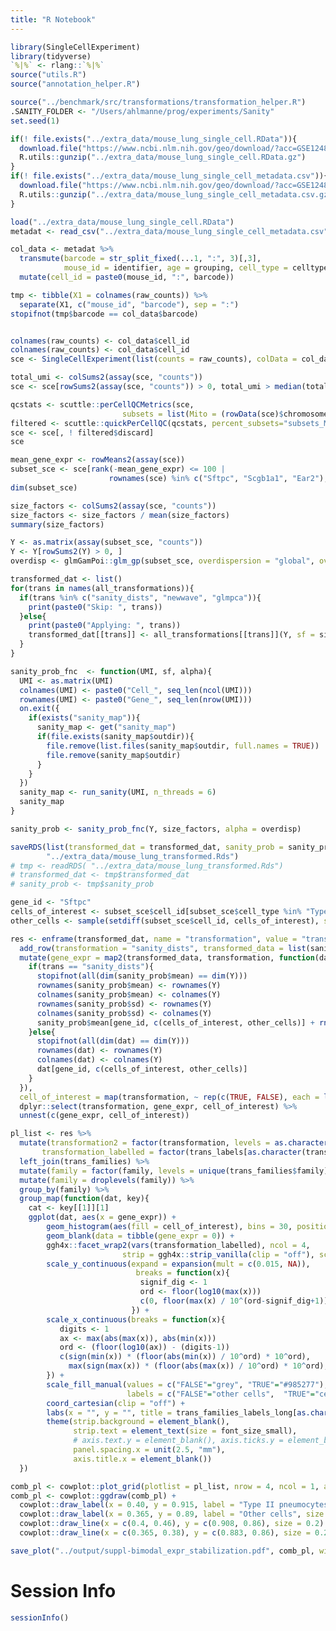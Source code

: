 ```yaml
---
title: "R Notebook"
---
```





```r
library(SingleCellExperiment)
library(tidyverse)
`%|%` <- rlang::`%|%`
source("utils.R")
source("annotation_helper.R")

source("../benchmark/src/transformations/transformation_helper.R")
.SANITY_FOLDER <- "/Users/ahlmanne/prog/experiments/Sanity"
set.seed(1)
```




```r
if(! file.exists("../extra_data/mouse_lung_single_cell.RData")){
  download.file("https://www.ncbi.nlm.nih.gov/geo/download/?acc=GSE124872&format=file&file=GSE124872%5Fraw%5Fcounts%5Fsingle%5Fcell%2ERData%2Egz", "../extra_data/mouse_lung_single_cell.RData.gz")
  R.utils::gunzip("../extra_data/mouse_lung_single_cell.RData.gz")
}
if(! file.exists("../extra_data/mouse_lung_single_cell_metadata.csv")){
  download.file("https://www.ncbi.nlm.nih.gov/geo/download/?acc=GSE124872&format=file&file=GSE124872%5FAngelidis%5F2018%5Fmetadata%2Ecsv%2Egz", "../extra_data/mouse_lung_single_cell_metadata.csv.gz")
  R.utils::gunzip("../extra_data/mouse_lung_single_cell_metadata.csv.gz")
}

load("../extra_data/mouse_lung_single_cell.RData")
metadat <- read_csv("../extra_data/mouse_lung_single_cell_metadata.csv")

col_data <- metadat %>%
  transmute(barcode = str_split_fixed(...1, ":", 3)[,3],
            mouse_id = identifier, age = grouping, cell_type = celltype) %>%
  mutate(cell_id = paste0(mouse_id, ":", barcode))

tmp <- tibble(X1 = colnames(raw_counts)) %>%
  separate(X1, c("mouse_id", "barcode"), sep = ":")
stopifnot(tmp$barcode == col_data$barcode)


colnames(raw_counts) <- col_data$cell_id
colnames(raw_counts) <- col_data$cell_id
sce <- SingleCellExperiment(list(counts = raw_counts), colData = col_data)

total_umi <- colSums2(assay(sce, "counts"))
sce <- sce[rowSums2(assay(sce, "counts")) > 0, total_umi > median(total_umi) / 10 & total_umi < median(total_umi) * 10]

qcstats <- scuttle::perCellQCMetrics(sce, 
                         subsets = list(Mito = (rowData(sce)$chromosome == "MT") %|% FALSE))
filtered <- scuttle::quickPerCellQC(qcstats, percent_subsets="subsets_Mito_percent")
sce <- sce[, ! filtered$discard]
sce
```





```r
mean_gene_expr <- rowMeans2(assay(sce))
subset_sce <- sce[rank(-mean_gene_expr) <= 100 | 
                      rownames(sce) %in% c("Sftpc", "Scgb1a1", "Ear2"), ]
dim(subset_sce)
```


```r
size_factors <- colSums2(assay(sce, "counts"))
size_factors <- size_factors / mean(size_factors)
summary(size_factors)

Y <- as.matrix(assay(subset_sce, "counts"))
Y <- Y[rowSums2(Y) > 0, ]
overdisp <- glmGamPoi::glm_gp(subset_sce, overdispersion = "global", overdispersion_shrinkage = FALSE, on_disk = FALSE)$overdispersions[1]
```

```r
transformed_dat <- list()
for(trans in names(all_transformations)){
  if(trans %in% c("sanity_dists", "newwave", "glmpca")){
    print(paste0("Skip: ", trans))
  }else{
    print(paste0("Applying: ", trans))
    transformed_dat[[trans]] <- all_transformations[[trans]](Y, sf = size_factors, alpha = overdisp)
  }
}
```

```r
sanity_prob_fnc  <- function(UMI, sf, alpha){
  UMI <- as.matrix(UMI)
  colnames(UMI) <- paste0("Cell_", seq_len(ncol(UMI)))
  rownames(UMI) <- paste0("Gene_", seq_len(nrow(UMI)))
  on.exit({
    if(exists("sanity_map")){
      sanity_map <- get("sanity_map")
      if(file.exists(sanity_map$outdir)){
        file.remove(list.files(sanity_map$outdir, full.names = TRUE))
        file.remove(sanity_map$outdir)
      }
    }
  })
  sanity_map <- run_sanity(UMI, n_threads = 6)
  sanity_map
}

sanity_prob <- sanity_prob_fnc(Y, size_factors, alpha = overdisp)
```


```r
saveRDS(list(transformed_dat = transformed_dat, sanity_prob = sanity_prob, raw = Y, cell_type = subset_sce$cell_type),
        "../extra_data/mouse_lung_transformed.Rds")
# tmp <- readRDS( "../extra_data/mouse_lung_transformed.Rds")
# transformed_dat <- tmp$transformed_dat
# sanity_prob <- tmp$sanity_prob
```



```r
gene_id <- "Sftpc"
cells_of_interest <- subset_sce$cell_id[subset_sce$cell_type %in% "Type_2_pneumocytes"]
other_cells <- sample(setdiff(subset_sce$cell_id, cells_of_interest), size = length(cells_of_interest), replace = FALSE)

res <- enframe(transformed_dat, name = "transformation", value = "transformed_data") %>%
  add_row(transformation = "sanity_dists", transformed_data = list(sanity_prob)) %>%
  mutate(gene_expr = map2(transformed_data, transformation, function(dat, trans){
    if(trans == "sanity_dists"){
      stopifnot(all(dim(sanity_prob$mean) == dim(Y)))
      rownames(sanity_prob$mean) <- rownames(Y)
      colnames(sanity_prob$mean) <- colnames(Y)
      rownames(sanity_prob$sd) <- rownames(Y)
      colnames(sanity_prob$sd) <- colnames(Y)
      sanity_prob$mean[gene_id, c(cells_of_interest, other_cells)] + rnorm(n = length(cells_of_interest) * 2, mean = 0, sd = sanity_prob$sd[gene_id, c(cells_of_interest, other_cells)])
    }else{
      stopifnot(all(dim(dat) == dim(Y)))
      rownames(dat) <- rownames(Y)
      colnames(dat) <- colnames(Y)
      dat[gene_id, c(cells_of_interest, other_cells)]
    }
  }),
  cell_of_interest = map(transformation, ~ rep(c(TRUE, FALSE), each = length(cells_of_interest)))) %>%
  dplyr::select(transformation, gene_expr, cell_of_interest) %>%
  unnest(c(gene_expr, cell_of_interest))
```


```r
pl_list <- res %>%
  mutate(transformation2 = factor(transformation, levels = as.character(trans_families$transformation)),
       transformation_labelled = factor(trans_labels[as.character(transformation2)], levels = trans_labels[as.character(trans_families$transformation)])) %>% 
  left_join(trans_families) %>%
  mutate(family = factor(family, levels = unique(trans_families$family))) %>%
  mutate(family = droplevels(family)) %>%
  group_by(family) %>%
  group_map(function(dat, key){
    cat <- key[[1]][1]
    ggplot(dat, aes(x = gene_expr)) +
        geom_histogram(aes(fill = cell_of_interest), bins = 30, position = "identity", alpha = 0.6, show.legend = FALSE) +
        geom_blank(data = tibble(gene_expr = 0)) +
        ggh4x::facet_wrap2(vars(transformation_labelled), ncol = 4, 
                         strip = ggh4x::strip_vanilla(clip = "off"), scales ="free", trim_blank = FALSE) +
        scale_y_continuous(expand = expansion(mult = c(0.015, NA)),
                            breaks = function(x){
                             signif_dig <- 1
                             ord <- floor(log10(max(x)))
                             c(0, floor(max(x) / 10^(ord-signif_dig+1)) * 10^(ord-signif_dig+1))
                           }) +
        scale_x_continuous(breaks = function(x){
           digits <- 1
           ax <- max(abs(max(x)), abs(min(x)))
           ord <- (floor(log10(ax)) - (digits-1))
           c(sign(min(x)) * (floor(abs(min(x)) / 10^ord) * 10^ord),
             max(sign(max(x)) * (floor(abs(max(x)) / 10^ord) * 10^ord), 0))
        }) +
        scale_fill_manual(values = c("FALSE"="grey", "TRUE"="#985277"),
                          labels = c("FALSE"="other cells",  "TRUE"="cells of the cell type associated with the marker gene")) +
        coord_cartesian(clip = "off") +
        labs(x = "", y = "", title = trans_families_labels_long[as.character(cat)]) +
        theme(strip.background = element_blank(),
              strip.text = element_text(size = font_size_small),
              # axis.text.y = element_blank(), axis.ticks.y = element_blank(),
              panel.spacing.x = unit(2.5, "mm"),
              axis.title.x = element_blank())
  })

comb_pl <- cowplot::plot_grid(plotlist = pl_list, nrow = 4, ncol = 1, align = "vh", axis = "r", rel_heights = c(2, 2, 1.1, 1.1))
comb_pl <- cowplot::ggdraw(comb_pl) +
  cowplot::draw_label(x = 0.40, y = 0.915, label = "Type II pneumocytes", size = font_size_small) +
  cowplot::draw_label(x = 0.365, y = 0.89, label = "Other cells", size = font_size_small) +
  cowplot::draw_line(x = c(0.4, 0.46), y = c(0.908, 0.86), size = 0.2) +
  cowplot::draw_line(x = c(0.365, 0.38), y = c(0.883, 0.86), size = 0.2)

save_plot("../output/suppl-bimodal_expr_stabilization.pdf", comb_pl, width = 150, height = 160, units = "mm", latex_support = TRUE)
```



# Session Info

```r
sessionInfo()
```

